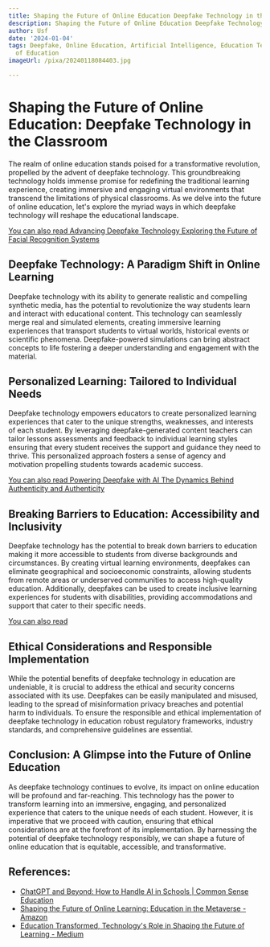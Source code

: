 ```yaml
---
title: Shaping the Future of Online Education Deepfake Technology in the Classroom
description: Shaping the Future of Online Education Deepfake Technology in the Classroom
author: Usf
date: '2024-01-04'
tags: Deepfake, Online Education, Artificial Intelligence, Education Technology, Future
  of Education
imageUrl: /pixa/20240118084403.jpg

---
```

# Shaping the Future  of Online Education: Deepfake Technology in the Classroom

The realm of online  education stands poised  for a transformative revolution, propelled by the advent of deepfake technology. This groundbreaking technology holds immense promise for redefining the traditional learning experience,  creating immersive and engaging virtual environments that transcend the limitations of physical classrooms. As we delve into the future of online  education, let's explore the myriad ways in which deepfake technology will reshape the educational landscape.

[You can  also read Advancing Deepfake Technology Exploring the Future of  Facial Recognition Systems](Advancing%20Deepfake%20Technology%20Exploring%20the%20Future%20of%20Facial%20Recognition%20Systems)


##  Deepfake Technology: A  Paradigm Shift  in Online Learning

Deepfake technology with its ability to generate realistic  and  compelling synthetic media, has the potential  to revolutionize the way students learn and interact  with educational content. This technology can  seamlessly merge real and simulated elements, creating immersive learning experiences that transport students to virtual worlds,  historical events or scientific  phenomena. Deepfake-powered simulations can bring  abstract concepts to life fostering a deeper understanding and engagement with the material.

## Personalized Learning: Tailored to Individual  Needs

Deepfake  technology empowers educators to create personalized  learning  experiences that cater  to the unique strengths, weaknesses, and interests of each student. By leveraging deepfake-generated content teachers can tailor lessons assessments and feedback to individual learning  styles ensuring that every student receives  the support and guidance they need to thrive. This  personalized approach fosters a sense of agency and motivation propelling students towards academic success.

[You can also read Powering Deepfake with AI  The Dynamics Behind Authenticity  and Authenticity](Powering%20Deepfake%20with%20AI%20The%20Dynamics%20Behind%20Authenticity%20and%20Authenticity)


## Breaking Barriers  to Education: Accessibility and Inclusivity

Deepfake technology has  the potential to break down barriers  to  education making it more accessible to  students from diverse backgrounds and circumstances. By creating virtual learning environments, deepfakes can eliminate geographical and socioeconomic constraints, allowing students from remote areas or underserved communities to access high-quality education. Additionally, deepfakes can  be used to create inclusive learning experiences for students with disabilities, providing accommodations  and support that cater to  their specific needs.

[You can also read ]()


## Ethical Considerations and Responsible  Implementation

While the potential  benefits of deepfake technology in education are undeniable, it is crucial to address the ethical and security  concerns associated with its use. Deepfakes can be easily manipulated and misused, leading to the spread of misinformation privacy breaches and potential harm to individuals. To ensure  the responsible and ethical implementation of deepfake technology in education robust regulatory frameworks, industry standards, and comprehensive guidelines are essential.

## Conclusion: A Glimpse into the  Future of Online Education

As deepfake technology continues  to evolve, its impact on online  education will be profound and far-reaching. This technology has the power to transform learning into an immersive, engaging, and personalized experience that caters to the unique needs of each student.  However,  it is imperative that we proceed with caution, ensuring that ethical considerations are at the forefront of its implementation. By harnessing the  potential of deepfake technology  responsibly, we can shape a future of online education that is equitable, accessible,  and transformative.

## References:
- [ChatGPT and Beyond: How to Handle AI in Schools | Common Sense Education](https://www.commonsense.org/education/articles/chatgpt-and-beyond-how-to-handle-ai-in-schools)
- [Shaping the Future of Online Learning: Education in the Metaverse - Amazon](https://www.amazon.com/Shaping-Future-Online-Learning-Education/dp/1668465175)
- [Education Transformed, Technology's Role in Shaping the Future of Learning - Medium](https://medium.com/@naumanali.me/education-transformed-technologys-role-in-shaping-the-future-of-learning-97e8c95ac483)
